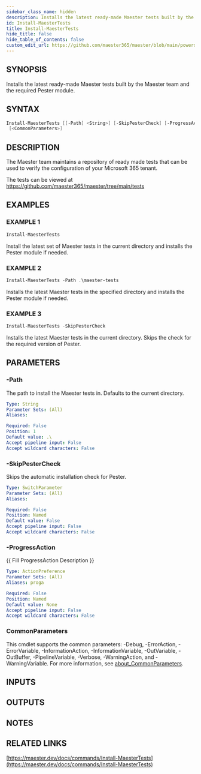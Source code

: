 ```yaml
---
sidebar_class_name: hidden
description: Installs the latest ready-made Maester tests built by the Maester team and the required Pester module.
id: Install-MaesterTests
title: Install-MaesterTests
hide_title: false
hide_table_of_contents: false
custom_edit_url: https://github.com/maester365/maester/blob/main/powershell/public/Install-MaesterTests.ps1
---
```


## SYNOPSIS

Installs the latest ready-made Maester tests built by the Maester team and the required Pester module.

## SYNTAX

```powershell
Install-MaesterTests [[-Path] <String>] [-SkipPesterCheck] [-ProgressAction <ActionPreference>]
 [<CommonParameters>]
```

## DESCRIPTION

The Maester team maintains a repository of ready made tests that can be used to verify the configuration of your Microsoft 365 tenant.

The tests can be viewed at https://github.com/maester365/maester/tree/main/tests

## EXAMPLES

### EXAMPLE 1

```powershell
Install-MaesterTests
```

Install the latest set of Maester tests in the current directory and installs the Pester module if needed.

### EXAMPLE 2

```powershell
Install-MaesterTests -Path .\maester-tests
```

Installs the latest Maester tests in the specified directory and installs the Pester module if needed.

### EXAMPLE 3

```powershell
Install-MaesterTests -SkipPesterCheck
```

Installs the latest Maester tests in the current directory.
Skips the check for the required version of Pester.

## PARAMETERS

### -Path

The path to install the Maester tests in.
Defaults to the current directory.

```yaml
Type: String
Parameter Sets: (All)
Aliases:

Required: False
Position: 1
Default value: .\
Accept pipeline input: False
Accept wildcard characters: False
```

### -SkipPesterCheck

Skips the automatic installation check for Pester.

```yaml
Type: SwitchParameter
Parameter Sets: (All)
Aliases:

Required: False
Position: Named
Default value: False
Accept pipeline input: False
Accept wildcard characters: False
```

### -ProgressAction

\{\{ Fill ProgressAction Description \}\}

```yaml
Type: ActionPreference
Parameter Sets: (All)
Aliases: proga

Required: False
Position: Named
Default value: None
Accept pipeline input: False
Accept wildcard characters: False
```

### CommonParameters

This cmdlet supports the common parameters: -Debug, -ErrorAction, -ErrorVariable, -InformationAction, -InformationVariable, -OutVariable, -OutBuffer, -PipelineVariable, -Verbose, -WarningAction, and -WarningVariable. For more information, see [about_CommonParameters](http://go.microsoft.com/fwlink/?LinkID=113216).

## INPUTS

## OUTPUTS

## NOTES

## RELATED LINKS

[https://maester.dev/docs/commands/Install-MaesterTests](https://maester.dev/docs/commands/Install-MaesterTests)
